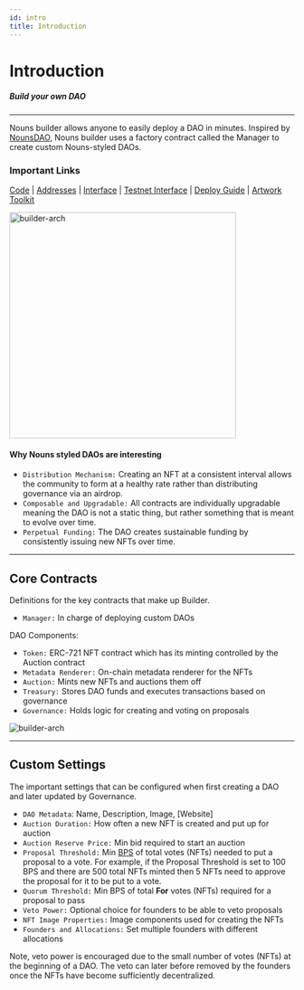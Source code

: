 ```yaml
---
id: intro
title: Introduction
---
```




# Introduction

##### Build your own DAO 

---

Nouns builder allows anyone to easily deploy a DAO in minutes. 
Inspired by [NounsDAO](https://nouns.center/intro), Nouns builder uses a factory contract called the Manager to create custom Nouns-styled DAOs.

### Important Links
[Code](https://github.com/ourzora/nouns-protocol) | [Addresses](https://github.com/ourzora/nouns-protocol/blob/main/deploys/1.txt) | [Interface](https://nouns.build/) | 
[Testnet Interface](https://testnet.nouns.build) | [Deploy Guide](../../guides/builder-deployment) | [Artwork Toolkit](https://www.figma.com/community/file/1166768320345172833)

<img class="guide-photos" src={managerContract} alt="builder-arch" height="400px"/>

<br/>

#### Why Nouns styled DAOs are interesting
- `Distribution Mechanism:` Creating an NFT at a consistent interval allows the community to form at a healthy rate rather than distributing governance via an airdrop.
- `Composable and Upgradable:` All contracts are individually upgradable meaning the DAO is not a static thing, but rather something that is meant to evolve over time.
- `Perpetual Funding:` The DAO creates sustainable funding by consistently issuing new NFTs over time.

---

## Core Contracts
Definitions for the key contracts that make up Builder. 
- `Manager:` In charge of deploying custom DAOs

DAO Components: 
- `Token:` ERC-721 NFT contract which has its minting controlled by the Auction contract
- `Metadata Renderer:` On-chain metadata renderer for the NFTs
- `Auction:` Mints new NFTs and auctions them off
- `Treasury:` Stores DAO funds and executes transactions based on governance
- `Governance:` Holds logic for creating and voting on proposals

<img class="guide-photos" src={nounsBuilderArch} alt="builder-arch"/>

---

## Custom Settings
The important settings that can be configured when first creating a DAO and later updated by Governance. 

- `DAO Metadata`: Name, Description, Image, [Website]
- `Auction Duration:` How often a new NFT is created and put up for auction
- `Auction Reserve Price:` Min bid required to start an auction
- `Proposal Threshold:` Min [BPS](https://www.investopedia.com/terms/b/basispoint.asp) of total votes (NFTs) needed to put a proposal to a vote.
For example, if the Proposal Threshold is set to 100 BPS and there are 500 total NFTs minted then 5 NFTs need to approve the proposal for it to be put to a vote.
- `Quorum Threshold:` Min BPS of total **For** votes (NFTs) required for a proposal to pass
- `Veto Power:` Optional choice for founders to be able to veto proposals
- `NFT Image Properties:` Image components used for creating the NFTs
- `Founders and Allocations:` Set multiple founders with different allocations

Note, veto power is encouraged due to the small number of votes (NFTs) at the beginning of a DAO.
The veto can later before removed by the founders once the NFTs have become sufficiently decentralized.